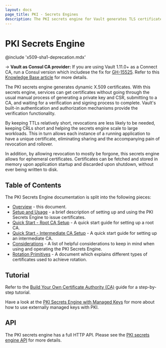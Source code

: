 ```yaml
---
layout: docs
page_title: PKI - Secrets Engines
description: The PKI secrets engine for Vault generates TLS certificates.
---
```


# PKI Secrets Engine

@include 'x509-sha1-deprecation.mdx'

-> **Vault as Consul CA provider:** If you are using Vault 1.11.0+ as a Connect CA, run a Consul version which includese the fix for [GH-15525](https://github.com/hashicorp/consul/pull/15525). Refer to this [Knowledge Base article](https://support.hashicorp.com/hc/en-us/articles/11308460105491) for more details.

The PKI secrets engine generates dynamic X.509 certificates. With this secrets
engine, services can get certificates without going through the usual manual
process of generating a private key and CSR, submitting to a CA, and waiting for
a verification and signing process to complete. Vault's built-in authentication
and authorization mechanisms provide the verification functionality.

By keeping TTLs relatively short, revocations are less likely to be needed,
keeping CRLs short and helping the secrets engine scale to large workloads. This
in turn allows each instance of a running application to have a unique
certificate, eliminating sharing and the accompanying pain of revocation and
rollover.

In addition, by allowing revocation to mostly be forgone, this secrets engine
allows for ephemeral certificates. Certificates can be fetched and stored in
memory upon application startup and discarded upon shutdown, without ever being
written to disk.

## Table of Contents

The PKI Secrets Engine documentation is split into the following pieces:

 - [Overview](/docs/secrets/pki) - this document.
 - [Setup and Usage](/docs/secrets/pki/setup) - a brief description of setting
   up and using the PKI Secrets Engine to issue certificates.
 - [Quick Start - Root CA Setup](/docs/secrets/pki/quick-start-root-ca) - A
   quick start guide for setting up a root CA.
 - [Quick Start - Intermediate CA Setup](/docs/secrets/pki/quick-start-intermediate-ca) - A
   quick start guide for setting up an intermediate CA.
 - [Considerations](/docs/secrets/pki/considerations) - A list of helpful
   considerations to keep in mind when using and operating the PKI Secrets
   Engine.
 - [Rotation Primitives](/docs/secrets/pki/rotation-primitives) - A document
   which explains different types of certificates used to achieve rotation.

## Tutorial

Refer to the [Build Your Own Certificate Authority (CA)](https://learn.hashicorp.com/vault/secrets-management/sm-pki-engine)
guide for a step-by-step tutorial.

Have a look at the [PKI Secrets Engine with Managed Keys](https://learn.hashicorp.com/tutorials/vault/managed-key-pki?in=vault/enterprise)
for more about how to use externally managed keys with PKI.

## API

The PKI secrets engine has a full HTTP API. Please see the
[PKI secrets engine API](/api-docs/secret/pki) for more
details.

